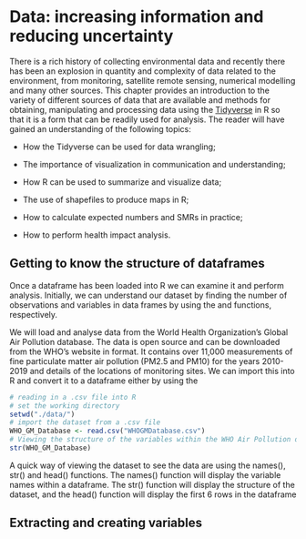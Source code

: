 # Data: increasing information and reducing uncertainty  {#data}

There is a rich history of collecting environmental data and recently there has been an explosion in quantity and complexity of data related to the environment, from monitoring, satellite remote sensing, numerical modelling and many other sources. This chapter provides an introduction to the variety of different sources of data that are available and methods for obtaining, manipulating and processing data using the [Tidyverse](https://www.tidyverse.org/) in R so that it is a form that can be readily used for analysis. The reader will have gained an understanding of the following topics: 

- How the Tidyverse can be used for data wrangling; 

- The importance of visualization in communication and understanding;

- How R can be used to summarize and visualize data;

- The use of shapefiles to produce maps in R;

- How to calculate expected numbers and SMRs in practice;

- How to perform health impact analysis.

## Getting to know the structure of dataframes  {-}

Once a dataframe has been loaded into R we can examine it and perform analysis. Initially, we can understand our dataset by finding
the number of observations and variables in data frames by using the
\texttt{nrow()} and \texttt{ncol()} functions, respectively.

We will load and analyse data from the World Health Organization's
Global Air Pollution database. The data is open source and can be
downloaded from the WHO's website in \texttt{.csv} format. It contains
over 11,000 measurements of fine particulate matter air pollution (PM2.5
and PM10) for the years 2010-2019 and details of the locations of
monitoring sites. We can import this into R and convert it to a
dataframe either by using the \texttt{read.csv} 

```r
# reading in a .csv file into R
# set the working directory
setwd("./data/")
# import the dataset from a .csv file
WHO_GM_Database <- read.csv("WHOGMDatabase.csv")
# Viewing the structure of the variables within the WHO Air Pollution dataset
str(WHO_GM_Database)
```

A quick way of viewing the dataset to see the data are using the names(), str() and head() functions. The names() function will display the variable names within a dataframe. The str() function will display the structure of the dataset, and the head() function will display the first 6 rows in the dataframe

## Extracting and creating variables  {-}

